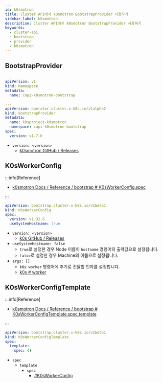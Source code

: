 ```yaml
---
id: k0smotron
title: Cluster API에서 k0smotron BootstrapProvider 사용하기
sidebar_label: k0smotron
description: Cluster API에서 k0smotron BootstrapProvider 사용하기
keywords:
  - cluster-api
  - bootstrap
  - provider
  - k0smotron
---
```


## BootstrapProvider

```yaml
---
apiVersion: v1
kind: Namespace
metadata:
  name: capi-k0smotron-bootstrap

---
apiVersion: operator.cluster.x-k8s.io/v1alpha2
kind: BootstrapProvider
metadata:
  name: k0sproject-k0smotron
  namespace: capi-k0smotron-bootstrap
spec:
  version: v1.7.0
```

- `version: <version>`
  - [k0smotron GitHub / Releases](https://github.com/k0sproject/k0smotron/releases)

## K0sWorkerConfig

:::info[Reference]

- [k0smotron Docs / Reference / bootstrap # K0sWorkerConfig.spec](https://docs.k0smotron.io/stable/resource-reference/bootstrap.cluster.x-k8s.io-v1beta1/#k0sworkerconfigspec)

:::

```yaml
apiVersion: bootstrap.cluster.x-k8s.io/v1beta1
kind: K0sWorkerConfig
spec:
  version: v1.32.6
  useSystemHostname: true
```

- `version: <version>`
  - [k0s GitHub / Releases](https://github.com/k0sproject/k0s/releases)
- `useSystemHostname: false`
  - `true`로 설정한 경우 Node 이름이 `hostname` 명령어의 출력값으로 설정됩니다.
  - `false`로 설정한 경우 Machine의 이름으로 설정됩니다.
- `args: []`
  - `k0s worker` 명령어에 추가로 전달할 인자를 설정합니다.
  - [k0s # worker ](/docs/mlops/kubernetes/cluster/k0s#worker)

## K0sWorkerConfigTemplate

:::info[Reference]

- [k0smotron Docs / Reference / bootstrap # K0sWorkerConfigTemplate.spec.template](https://docs.k0smotron.io/stable/resource-reference/bootstrap.cluster.x-k8s.io-v1beta1/#k0sworkerconfigtemplatespectemplate)

:::

```yaml
apiVersion: bootstrap.cluster.x-k8s.io/v1beta1
kind: K0sWorkerConfigTemplate
spec:
  template:
    spec: {}
```

- `spec`
  - `template`
    - `spec`
      - [#K0sWorkerConfig](#k0sworkerconfig)
